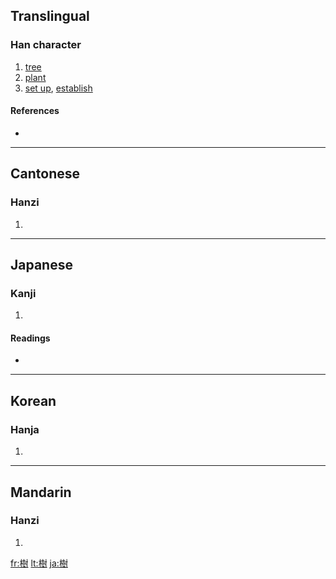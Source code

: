 {{see|树}}
==Translingual==

===Han character===
{{Han char|rn=75|rad=木|as=12|sn=16|four=4490<sub>0</sub>|canj=木土廿戈 (DGTI)|ids=⿰[[木]][[尌]]}}

# [[tree]]
# [[plant]]
# [[set up]], [[establish]]

====References====
* {{Han ref|kx=0551.290|dkj=15496|dj=0940.050|hdz=21287.040|uh=6A39|ud=27193|bh=BEF0|bd=48880}}

----

==Cantonese==

===Hanzi===
{{yue-hanzi|jyut=|y=syu6}}

# {{defn|Cantonese}}

----

==Japanese==

===Kanji===
{{ja-kanji|grade=6|rs=木12}}

# {{defn|Japanese}}

====Readings====
* {{ja-readings|on=[[じゅ]] (ju)|kun=[[うえる]] (ueru), [[たてる]] (tateru), [[き]] (ki)}}

----

==Korean==

===Hanja===
{{ko-hanja|hangeul=[[수]]|eumhun=|rv=su|mr=su|y=swu}}

# {{defn|Korean}}

----

==Mandarin==

===Hanzi===
{{cmn-hanzi|sim=树|pin=[[shù]] ([[shu4]]), [[zǔn]] ([[zun3]])|wg=shu<sup>4</sup>, tsun<sup>3</sup>}}

# {{defn|Mandarin}}

[[fr:樹]]
[[lt:樹]]
[[ja:樹]]